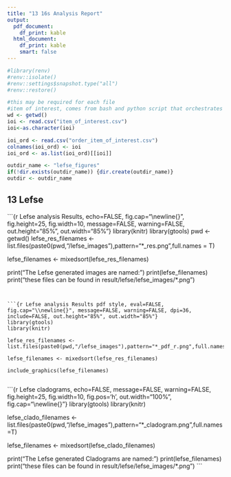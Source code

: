 ---
title: "13 16s Analysis Report"
output:
  pdf_document:
    df_print: kable
  html_document:
    df_print: kable
    smart: false
---

```{r init renv, message=FALSE, warning=FALSE, include=FALSE}
#library(renv)
#renv::isolate()
#renv::settings$snapshot.type("all")
#renv::restore()
```

```{r parse item of interest and make outdir for figures, echo=FALSE, message=FALSE, warning=FALSE}
#this may be required for each file
#item of interest, comes from bash and python script that orchestrates everything
wd <- getwd()
ioi <- read.csv("item_of_interest.csv")
ioi<-as.character(ioi)

ioi_ord <- read.csv("order_item_of_interest.csv")
colnames(ioi_ord) <- ioi
ioi_ord <- as.list(ioi_ord)[[ioi]]

outdir_name <- "lefse_figures"
if(!dir.exists(outdir_name)) {dir.create(outdir_name)}
outdir <- outdir_name
```

## 13 Lefse

```{r Lefse analysis Results, echo=FALSE, fig.cap="\\newline{}", fig.height=25, fig.width=10, message=FALSE, warning=FALSE, out.height="85%", out.width="85%"}
library(knitr)
library(gtools)
pwd <- getwd()
lefse_res_filenames <- list.files(paste0(pwd,"/lefse_images"),pattern="*_res.png",full.names = T)

lefse_filenames <- mixedsort(lefse_res_filenames)

print("The Lefse generated images are named:")
print(lefse_filenames)
print("these files can be found in result/lefse/lefse_images/*.png")
  
```


```{r Lefse analysis Results pdf style, eval=FALSE, fig.cap="\\newline{}", message=FALSE, warning=FALSE, dpi=36, include=FALSE, out.height="85%", out.width="85%"}
library(gtools)
library(knitr)

lefse_res_filenames <- list.files(paste0(pwd,"/lefse_images"),pattern="*_pdf_r.png",full.names=T)

lefse_filenames <- mixedsort(lefse_res_filenames)
  
include_graphics(lefse_filenames)
 
```


```{r Lefse cladograms, echo=FALSE, message=FALSE, warning=FALSE, fig.height=25, fig.width=10, fig.pos='h', out.width="100%", fig.cap="\\newline{}"}
library(gtools)
library(knitr)

lefse_clado_filenames <- list.files(paste0(pwd,"/lefse_images"),pattern="*_cladogram.png",full.names=T)
  
lefse_filenames <- mixedsort(lefse_clado_filenames)

print("The Lefse generated Cladograms are named:")
print(lefse_filenames)
print("these files can be found in result/lefse/lefse_images/*.png")
```